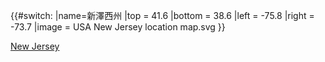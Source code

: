 {{#switch:{{{1}}}
|name=新澤西州
|top = 41.6
|bottom = 38.6
|left = -75.8
|right = -73.7
|image = USA New Jersey location map.svg
}}<noinclude>{{Location map/Info}}
{{Documentation}}
[[Category:美國地理位置圖模板|New Jersey]]
</noinclude>